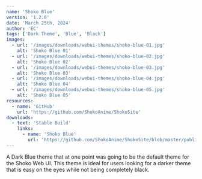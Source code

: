 ```yaml
---
name: 'Shoko Blue'
version: '1.2.0'
date: 'March 25th, 2024'
author: 'EC'
tags: ['Dark Theme', 'Blue', 'Black']
images:
  - url: '/images/downloads/webui-themes/shoko-blue-01.jpg'
    alt: 'Shoko Blue 01'
  - url: '/images/downloads/webui-themes/shoko-blue-02.jpg'
    alt: 'Shoko Blue 02'
  - url: '/images/downloads/webui-themes/shoko-blue-03.jpg'
    alt: 'Shoko Blue 03'
  - url: '/images/downloads/webui-themes/shoko-blue-04.jpg'
    alt: 'Shoko Blue 04'
  - url: '/images/downloads/webui-themes/shoko-blue-05.jpg'
    alt: 'Shoko Blue 05'
resources:
  - name: 'GitHub'
    url: 'https://github.com/ShokoAnime/ShokoSite'
downloads:
  - text: 'Stable Build'
    links:
      - name: 'Shoko Blue'
        url: 'https://github.com/ShokoAnime/ShokoSite/blob/master/public/webui-themes/shoko-blue.json'
---
```


A Dark Blue theme that at one point was going to be the default theme for the Shoko Web UI. This theme is ideal for users
looking for a darker theme that is easy on the eyes while not being completely black.
